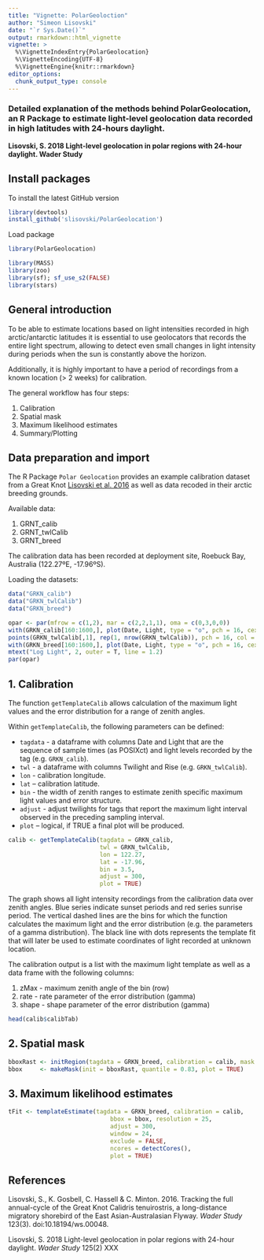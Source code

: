 ```yaml
---
title: "Vignette: PolarGeoloction"
author: "Simeon Lisovski"
date: "`r Sys.Date()`"
output: rmarkdown::html_vignette
vignette: >
  %\VignetteIndexEntry{PolarGeolocation}
  %\VignetteEncoding{UTF-8}
  %\VignetteEngine{knitr::rmarkdown}
editor_options: 
  chunk_output_type: console
---
```


### Detailed explanation of the methods behind PolarGeolocation, an R Package to estimate light-level geolocation data recorded in high latitudes with 24-hours daylight.
**Lisovski, S. 2018 Light-level geolocation in polar regions with 24-hour daylight. Wader Study **

## <a name="packages"></a>Install packages

To install the latest GitHub version
```r
library(devtools)
install_github('slisovski/PolarGeolocation')
```

Load package
```r
library(PolarGeolocation)

library(MASS)
library(zoo)
library(sf); sf_use_s2(FALSE)
library(stars)
```

## <a name="introduction"></a>General introduction

To be able to estimate locations based on light intensities recorded in high arctic/antarctic latitudes it is essential to use geolocators that records the entire light spectrum, allowing to detect even small changes in light intensity during periods when the sun is constantly above the horizon.

Additionally, it is highly important to have a period of recordings from a known location (> 2 weeks) for calibration.

The general workflow has four steps:

1. Calibration
2. Spatial mask
3. Maximum likelihood estimates
4. Summary/Plotting


## Data preparation and import

The R Package `Polar Geolocation` provides an example calibration dataset from a Great Knot [Lisovski et al. 2016](#lisovski_2016) as well as data recoded in their arctic breeding grounds.

Available data:

1. GRNT_calib
2. GRNT_twlCalib
3. GRNT_breed

The calibration data has been recorded at deployment site, Roebuck Bay, Australia (122.27ºE, -17.96ºS).

Loading the datasets:

```r
data("GRKN_calib")
data("GRKN_twlCalib")
data("GRKN_breed")
```

```r
opar <- par(mfrow = c(1,2), mar = c(2,2,1,1), oma = c(0,3,0,0))
with(GRKN_calib[160:1600,], plot(Date, Light, type = "o", pch = 16, cex = 0.5, main = "Subset of GRKN_calib & GRKN_twlCalib"))
points(GRKN_twlCalib[,1], rep(1, nrow(GRKN_twlCalib)), pch = 16, col = ifelse(GRKN_twlCalib[,2], "orange", "blue"))
with(GRKN_breed[160:1600,], plot(Date, Light, type = "o", pch = 16, cex = 0.5, main = "Subset of GRKN_breed"))
mtext("Log Light", 2, outer = T, line = 1.2)
par(opar)
```
 

## 1. Calibration

The function `getTemplateCalib` allows calculation of the maximum light values and the error distribution for a range of zenith angles.

Within `getTemplateCalib`, the following parameters can be defined: 

* `tagdata` - a dataframe with columns Date and Light that are the sequence of sample times (as POSIXct) and light levels recorded by the tag (e.g. `GRKN_calib`).
* `twl` - a dataframe with columns Twilight and Rise (e.g. `GRKN_twlCalib`). 
* `lon` - calibration longitude.
* `lat` – calibration latitude.
* `bin` - the width of zenith ranges to estimate zenith specific maximum light values and error structure.
* `adjust` - adjust twilights for tags that report the maximum light interval observed in the preceding sampling interval.
* `plot` – logical, if TRUE a final plot will be produced.

```r
calib <- getTemplateCalib(tagdata = GRKN_calib, 
                          twl = GRKN_twlCalib,
                          lon = 122.27,
                          lat = -17.96,
                          bin = 3.5,
                          adjust = 300,
                          plot = TRUE)
```

The graph shows all light intensity recordings from the calibration data over zenith angles. Blue series indicate sunset periods and red series sunrise period. The vertical dashed lines are the bins for which the function calculates the maximum light and the error distribution (e.g. the parameters of a gamma distribution). The black line with dots represents the template fit that will later be used to estimate coordinates of light recorded at unknown location.

The calibration output is a list with the maximum light template as well as a data frame with the following columns:

1. zMax - maximum zenith angle of the bin (row)
2. rate - rate parameter of the error distribution (gamma)
3. shape - shape parameter of the error distribution (gamma)


```r
head(calib$calibTab)
```


## 2. Spatial mask

```r
bboxRast <- initRegion(tagdata = GRKN_breed, calibration = calib, mask = "none", plot = TRUE)
bbox     <- makeMask(init = bboxRast, quantile = 0.83, plot = TRUE)
```

## 3. Maximum likelihood estimates

```r
tFit <- templateEstimate(tagdata = GRKN_breed, calibration = calib,
                             bbox = bbox, resolution = 25,
                             adjust = 300,
                             window = 24,
                             exclude = FALSE,
                             ncores = detectCores(),
                             plot = TRUE)
```






## References

Lisovski, S., K. Gosbell, C. Hassell & C. Minton. 2016. Tracking the full annual-cycle of the Great Knot Calidris
tenuirostris, a long-distance migratory shorebird of the East Asian-Australasian Flyway. _Wader Study_ 123(3). doi:10.18194/ws.00048. <a id="lisovski_2016"></a>

Lisovski, S. 2018 Light-level geolocation in polar regions with 24-hour daylight. _Wader Study_ 125(2) XXX <a id="lisovski_2018"></a>




